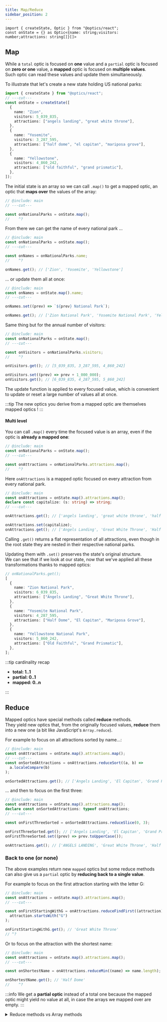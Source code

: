 ```yaml
---
title: Map/Reduce
sidebar_position: 2
---
```


```twoslash include main
import { createState, Optic } from "@optics/react";
const onState = {} as Optic<{name: string;visitors: number;attractions: string[]}[]>
```

## Map

While a `total` optic is focused on **one** value and a `partial` optic is focused on **zero or one** value, a **mapped** optic is focused on **multiple values**.  
Such optic can read these values and update them simultaneously.

To illustrate that let's create a new state holding US national parks:

```ts twoslash
import { createState } from "@optics/react";
// ---cut---
const onState = createState([
  {
    name: "Zion",
    visitors: 5_039_835,
    attractions: ["angels landing", "great white throne"],
  },
  {
    name: "Yosemite",
    visitors: 3_287_595,
    attractions: ["half dome", "el capitan", "mariposa grove"],
  },
  {
    name: "Yellowstone",
    visitors: 4_860_242,
    attractions: ["old faithful", "grand prismatic"],
  },
]);
```

The initial state is an array so we can call `.map()` to get a mapped optic, an optic that **maps over** the values of the array:

```ts twoslash
// @include: main
// ---cut---

const onNationalParks = onState.map();
//    ^?
```

From there we can get the name of every national park ...

```ts twoslash
// @include: main
const onNationalParks = onState.map();
// ---cut---

const onNames = onNationalParks.name;
//    ^?

onNames.get(); // ['Zion', 'Yosemite', 'Yellowstone']
```

... or update them all at once:

```ts twoslash
// @include: main
const onNames = onState.map().name;
// ---cut---

onNames.set((prev) => `${prev} National Park`);

onNames.get(); // ['Zion National Park', 'Yosemite National Park', 'Yellowstone National Park']
```

Same thing but for the annual number of visitors:

```ts twoslash
// @include: main
const onNationalParks = onState.map();
// ---cut---

const onVisitors = onNationalParks.visitors;
//    ^?

onVisitors.get(); // [5_039_835, 3_287_595, 4_860_242]

onVisitors.set((prev) => prev + 1_000_000);
onVisitors.get(); // [6_039_835, 4_287_595, 5_860_242]
```

The update function is applied to every focused value, which is convenient to update or reset a large number of values all at once.

:::tip
The new optics you derive from a mapped optic are themselves mapped optics !
:::

#### Multi level

You can call `.map()` every time the focused value is an array, even if the optic is **already a mapped one**:

```ts twoslash
// @include: main
const onNationalParks = onState.map();
// ---cut---

const onAttractions = onNationalParks.attractions.map();
//    ^?
```

Here `onAttractions` is a mapped optic focused on every attraction from every national park.

```ts twoslash
// @include: main
const onAttractions = onState.map().attractions.map();
declare const capitalize: (s: string) => string;
// ---cut---

onAttractions.get(); // ['angels landing', 'great white throne', 'half dome', 'el capitan', 'mariposa grove', 'old faithful', 'grand prismatic']

onAttractions.set(capitalize);
onAttractions.get(); // ['Angels Landing', 'Great White Throne', 'Half Dome', 'El Capitan', 'Mariposa Grove', 'Old Faithful', 'Grand Prismatic']
```

Calling `.get()` returns a flat representation of all attractions, even though in the root state they are nested in their respective national parks.

Updating them with `.set()` preserves the state's original structure.  
We can see that if we look at our state, now that we've applied all these transformations thanks to mapped optics:

```ts
// onNationalParks.get();
[
  {
    name: "Zion National Park",
    visitors: 6_039_835,
    attractions: ["Angels Landing", "Great White Throne"],
  },
  {
    name: "Yosemite National Park",
    visitors: 4_287_595,
    attractions: ["Half Dome", "El Capitan", "Mariposa Grove"],
  },
  {
    name: "Yellowstone National Park",
    visitors: 5_860_242,
    attractions: ["Old Faithful", "Grand Prismatic"],
  },
];
```

:::tip cardinality recap

- **total: 1..1**
- **partial: 0..1**
- **mapped: 0..n**

:::

## Reduce

Mapped optics have special methods called **reduce** methods.  
They yield new optics that, from the originally focused values, **reduce** them into a new one (a bit like JavaScript's `Array.reduce`).

For example to focus on all attractions sorted by name...:

```ts twoslash
// @include: main
const onAttractions = onState.map().attractions.map();
// ---cut---
const onSortedAttractions = onAttractions.reduceSort((a, b) =>
  a.localeCompare(b)
);

onSortedAttractions.get(); // ['Angels Landing', 'El Capitan', 'Grand Prismatic', 'Great White Throne', 'Half Dome', 'Mariposa Grove', 'Old Faithful']
```

... and then to focus on the first three:

```ts twoslash
// @include: main
const onAttractions = onState.map().attractions.map();
declare const onSortedAttractions: typeof onAttractions;
// ---cut---

const onFirstThreeSorted = onSortedAttractions.reduceSlice(0, 3);

onFirstThreeSorted.get(); // ['Angels Landing', 'El Capitan', 'Grand Prismatic']
onFirstThreeSorted.set((prev) => prev.toUpperCase());

onAttractions.get(); // ['ANGELS LANDING', 'Great White Throne', 'Half Dome', 'EL CAPITAN', 'Old Faithful', 'Mariposa Grove', 'GRAND PRISMATIC']
```

### Back to one (or none)

The above examples return new `mapped` optics but some reduce methods can also give us a `partial` optic by **reducing back to a single value**.

For example to focus on the first attraction starting with the letter G:

```ts twoslash
// @include: main
const onAttractions = onState.map().attractions.map();
// ---cut---

const onFirstStartingWithG = onAttractions.reduceFindFirst((attraction) =>
  attraction.startsWith("G")
);

onFirstStartingWithG.get(); // 'Great White Throne'
// ^?
```

Or to focus on the attraction with the shortest name:

```ts twoslash
// @include: main
const onAttractions = onState.map().attractions.map();
// ---cut---

const onShortestName = onAttractions.reduceMin((name) => name.length);

onShortestName.get(); // 'Half Dome'
//    ^?
```

:::info
We get a **partial optic** instead of a total one because the mapped optic might yield no value at all, in case the arrays we mapped over are empty.
:::

<details>
  <summary>Reduce methods vs Array methods</summary>

You might have noticed that the reduce methods look a lot like the methods
available to optics focused on arrays (e.g.
`reduceFindFirst` vs `findFirst`).  
The difference is that array methods only operate on the array that's currently focused by the optic,
while reduce methods operate on the whole mapping.

It means that ...

```ts twoslash
// @include: main
const onNationalParks = onState.map();
// ---cut---
const onLongestForEachPark = onNationalParks.attractions.max(
  (attraction) => attraction.length
);

onLongestForEachPark.get(); // ['Great White Throne', 'Mariposa Grove', 'Grand Prismatic']
// ^?
```

... is different from:

```ts twoslash
// @include: main
const onNationalParks = onState.map();
// ---cut---

const onMostAttractions = onNationalParks.attractions.reduceMax(
  (attractions) => attractions.length
);

onMostAttractions.get(); // ['Half Dome', 'El Capitan', 'Mariposa Grove']
// ^?
```

The first example is a `mapped` optic that focuses on the attraction with the longest name for each national park.  
The second example is a `partial` optic focused on the attractions of the national park that has the most attractions (Yosemite).

</details>
